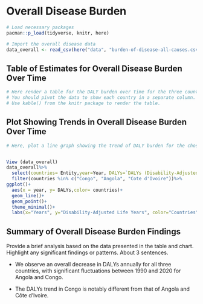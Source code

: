 # Overall Disease Burden

```r
# Load necessary packages
pacman::p_load(tidyverse, knitr, here)

# Import the overall disease data
data_overall <- read_csv(here("data", "burden-of-disease-all-causes.csv"))
```

## Table of Estimates for Overall Disease Burden Over Time

```r
# Here render a table for the DALY burden over time for the three countries 
# You should pivot the data to show each country in a separate column.
# Use kable() from the knitr package to render the table.


```

## Plot Showing Trends in Overall Disease Burden Over Time

```r
# Here, plot a line graph showing the trend of DALY burden for the chosen countries over time. You can use ggplot2 to create this plot. Each country's line should be a different color.


View (data_overall)
data_overall%>%
  select(countries= Entity,year=Year, DALYs=`DALYs (Disability-Adjusted Life Years) - All causes - Sex: Both - Age: Age-standardized (Rate)`)%>%
  filter(countries %in% c("Congo", "Angola", "Cote d'Ivoire"))%>%
ggplot()+
  aes(x = year, y= DALYs,color= countries)+
  geom_line()+
  geom_point()+
  theme_minimal()+
  labs(x="Years", y="Disability-Adjusted Life Years", color="Countries")
```

## Summary of Overall Disease Burden Findings

Provide a brief analysis based on the data presented in the table and chart. Highlight any significant findings or patterns. About 3 sentences.


- We observe an overall decrease in DALYs annually for all three countries, with significant fluctuations between 1990 and 2020 for Angola and Congo.


- The DALYs trend in Congo is notably different from that of Angola and Côte d'Ivoire.

